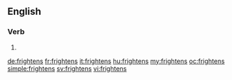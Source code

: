 ==English==

===Verb===
{{head|en}}

# {{en-third-person singular of|frighten}}

[[de:frightens]]
[[fr:frightens]]
[[it:frightens]]
[[hu:frightens]]
[[my:frightens]]
[[oc:frightens]]
[[simple:frightens]]
[[sv:frightens]]
[[vi:frightens]]